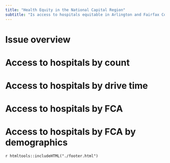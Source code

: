 ```yaml
---
title: "Health Equity in the National Capital Region"
subtitle: "Is access to hospitals equitable in Arlington and Fairfax County?"
---
```


# Issue overview

# Access to hospitals by count

# Access to hospitals by drive time

# Access to hospitals by FCA

# Access to hospitals by FCA by demographics

`r htmltools::includeHTML("./footer.html")`

